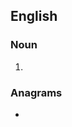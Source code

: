 ==English==

===Noun===
{{head|en|noun form}}

# {{plural of|aril|lang=en}}

===Anagrams===
* {{anagrams|en|a=ailrs|Lairs|lairs|laris|liars|liras|rails|rials}}